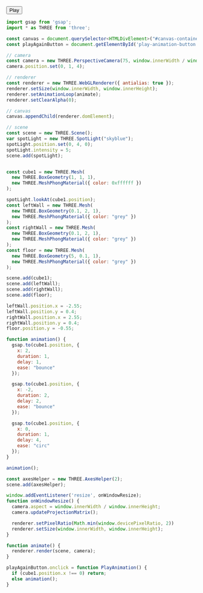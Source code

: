 
<Layout title="Animations w/ GSAP - Learning Three.js">
  <Example5 title="Animations" description="With GSAP and Play Button" />
  <button id="play-animation-button" class="border-black px-4 py-2 w-24 place-self-center border tracking-wider hover:bg-zinc-900/5">Play</button>
  <div class="h-screen overflow-y-scroll rounded-2xl my-10 md:my-20 container max-w-7xl place-self-center">

```javascript
import gsap from 'gsap';
import * as THREE from 'three';

const canvas = document.querySelector<HTMLDivElement>("#canvas-container")!;
const playAgainButton = document.getElementById('play-animation-button')!;

// camera
const camera = new THREE.PerspectiveCamera(75, window.innerWidth / window.innerHeight);
camera.position.set(0, 1, 4);

// renderer
const renderer = new THREE.WebGLRenderer({ antialias: true });
renderer.setSize(window.innerWidth, window.innerHeight);
renderer.setAnimationLoop(animate);
renderer.setClearAlpha(0);

// canvas
canvas.appendChild(renderer.domElement);

// scene
const scene = new THREE.Scene();
var spotLight = new THREE.SpotLight("skyblue");
spotLight.position.set(0, 4, 0);
spotLight.intensity = 5;
scene.add(spotLight);


const cube1 = new THREE.Mesh(
  new THREE.BoxGeometry(1, 1, 1),
  new THREE.MeshPhongMaterial({ color: 0xffffff })
);

spotLight.lookAt(cube1.position);
const leftWall = new THREE.Mesh(
  new THREE.BoxGeometry(0.1, 2, 1),
  new THREE.MeshPhongMaterial({ color: "grey" })
);
const rightWall = new THREE.Mesh(
  new THREE.BoxGeometry(0.1, 2, 1),
  new THREE.MeshPhongMaterial({ color: "grey" })
);
const floor = new THREE.Mesh(
  new THREE.BoxGeometry(5, 0.1, 1),
  new THREE.MeshPhongMaterial({ color: "grey" })
);

scene.add(cube1);
scene.add(leftWall);
scene.add(rightWall);
scene.add(floor);

leftWall.position.x = -2.55;
leftWall.position.y = 0.4;
rightWall.position.x = 2.55;
rightWall.position.y = 0.4;
floor.position.y = -0.55;

function animation() {
  gsap.to(cube1.position, {
    x: 2,
    duration: 1,
    delay: 1,
    ease: "bounce"
  });

  gsap.to(cube1.position, {
    x: -2,
    duration: 2,
    delay: 2,
    ease: "bounce"
  });

  gsap.to(cube1.position, {
    x: 0,
    duration: 1,
    delay: 4,
    ease: "circ"
  });
}

animation();

const axesHelper = new THREE.AxesHelper(2);
scene.add(axesHelper);

window.addEventListener('resize', onWindowResize);
function onWindowResize() {
  camera.aspect = window.innerWidth / window.innerHeight;
  camera.updateProjectionMatrix();

  renderer.setPixelRatio(Math.min(window.devicePixelRatio, 2))
  renderer.setSize(window.innerWidth, window.innerHeight);
}

function animate() {
  renderer.render(scene, camera);
}

playAgainButton.onclick = function PlayAnimation() {
  if (cube1.position.x !== 0) return;
  else animation();
}
```

  </div>

</Layout>
